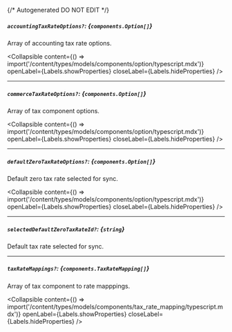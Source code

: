 {/* Autogenerated DO NOT EDIT  */}

##### `accountingTaxRateOptions?`: *{`components.Option[]`}*
Array of accounting tax rate options.

<Collapsible content={() => import('/content/types/models/components/option/typescript.mdx')} openLabel={Labels.showProperties} closeLabel={Labels.hideProperties} />


---
##### `commerceTaxRateOptions?`: *{`components.Option[]`}*
Array of tax component options.

<Collapsible content={() => import('/content/types/models/components/option/typescript.mdx')} openLabel={Labels.showProperties} closeLabel={Labels.hideProperties} />


---
##### `defaultZeroTaxRateOptions?`: *{`components.Option[]`}*
Default zero tax rate selected for sync.

<Collapsible content={() => import('/content/types/models/components/option/typescript.mdx')} openLabel={Labels.showProperties} closeLabel={Labels.hideProperties} />


---
##### `selectedDefaultZeroTaxRateId?`: *{`string`}*
Default tax rate selected for sync.

---
##### `taxRateMappings?`: *{`components.TaxRateMapping[]`}*
Array of tax component to rate mapppings.

<Collapsible content={() => import('/content/types/models/components/tax_rate_mapping/typescript.mdx')} openLabel={Labels.showProperties} closeLabel={Labels.hideProperties} />



